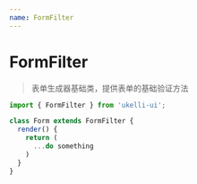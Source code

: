 ```yaml
---
name: FormFilter
---
```



# FormFilter

> 表单生成器基础类，提供表单的基础验证方法

<PropsTable of={FormFilter} />

```jsx static
import { FormFilter } from 'ukelli-ui';

class Form extends FormFilter {
  render() {
    return (
      ...do something
    )
  }
}
```